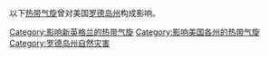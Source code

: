 以下[[热带气旋|热带气旋]]曾对美国[[罗德岛州|罗德岛州]]构成影响。

[[Category:影响新英格兰的热带气旋|Category:影响新英格兰的热带气旋]]
[[Category:影响美国各州的热带气旋|Category:影响美国各州的热带气旋]]
[[Category:罗德岛州自然灾害|Category:罗德岛州自然灾害]]